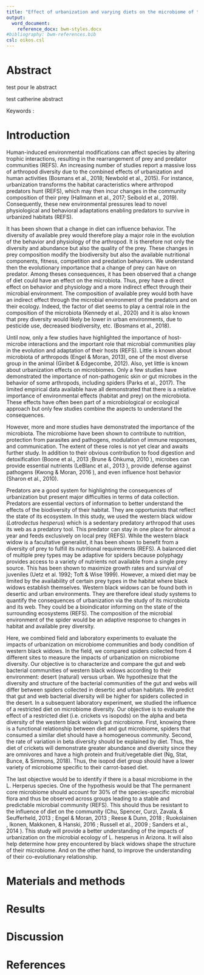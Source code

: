 ```yaml
---
title: "Effect of urbanization and varying diets on the microbiome of the western black widow (Latrodectus hesperus)"
output: 
  word_document:
    reference_docx: bwm-styles.docx
#bibliography: bwm-references.bib
csl: oikos.csl
---
```


# Abstract {.unnumbered}

test pour le abstract

test catherine abstract

Keywords :


\newpage
# Introduction {.unnumbered}

Human-induced environmental modifications can affect species by altering trophic interactions, resulting in the rearrangement of prey and predator communities (REFS). An increasing number of studies report a massive loss of arthropod diversity due to the combined effects of urbanization and human activities (Bosmans et al., 2018; Newbold et al., 2015). For instance, urbanization transforms the habitat caracteristics where arthropod predators hunt (REFS), which may then incur changes in the community composition of their prey (Hallmann et al., 2017; Seibold et al., 2019). Consequently, these new environmental pressures lead to novel physiological and behavioral adaptations enabling predators to survive in urbanized habitats (REFS).

It has been shown that a change in diet can influence behavior. The diversity of available prey would therefore play a major role in the evolution of the behavior and physiology of the arthropod. It is therefore not only the diversity and abundance but also the quality of the prey. These changes in prey composition modify the biodiversity but also the available nutritional components, fitness, competition and predation behaviors. We understand then the evolutionary importance that a change of prey can have on predator. Among theses consequences, it has been observed that a change of diet could have an effect on the microbiota. Thus, prey have a direct effect on behavior and physiology and a more indirect effect through their microbial environment. The composition of available prey would both have an indirect effect through the microbial environment of the predators and on their ecology. Indeed, the factor of diet seems to play a central role in the composition of the microbiota (Kennedy et al., 2020) and it is also known that prey diversity would likely be lower in urban environments, due to pesticide use, decreased biodiversity, etc. (Bosmans et al., 2018).

Until now, only a few studies have highlighted the importance of host-microbe interactions and the important role that microbial communities play in the evolution and adaptation of their hosts (REFS). Little is known about microbiota of arthropods (Engel & Moran, 2013), one of the most diverse group in the animal (Giribet & Edgecombe, 2012). Also, yet little is known about urbanization effects on microbiomes. Only a few studies have demonstrated the importance of non-pathogenic skin or gut microbes in the behavior of some arthropods, including spiders (Parks et al., 2017). The limited empirical data available have all demonstrated that there is a relative importance of environmental effects (habitat and prey) on the microbiota. These effects have often been part of a microbiological or ecological approach but only few studies combine the aspects to understand the consequences.

However, more and more studies have demonstrated the importance of the microbiota. The microbiome have been shown to contribute to nutrition, protection from parasites and pathogens, modulation of immune responses, and communication. The extent of these roles is not yet clear and awaits further study. In addition to their obvious contribution to food digestion and detoxification (Boone et al., 2013 ;Brune & Ohkuma, 2010 ), microbes can provide essential nutrients (LeBlanc et al., 2013 ), provide defense against pathogens (Kwong & Moran, 2016 ), and even influence host behavior (Sharon et al., 2010). 

Predators are a good system for highlighting the consequences of urbanization but present major difficulties in terms of data collection. Predators are essential vectors of information to better understand the effects of the biodiversity of their habitat. They are opportunists that reflect the state of its ecosystem. In this study, we used the western black widow (*Latrodectus hesperus*) which is a sedentary predatory arthropod that uses its web as a predatory tool. This predator can stay in one place for almost a year and feeds exclusively on local prey (REFS). While the western black widow is a facultative generalist, it has been shown to benefit from a diversity of prey to fulfill its nutritional requirements (REFS). A balanced diet of multiple prey types may be adaptive for spiders because polyphagy provides access to a variety of nutrients not available from a single prey source. This has been shown to maximize growth rates and survival of juveniles (Uetz et al. 1992; Toft & Wise 1999). However, a mixed diet may be limited by the availability of certain prey types in the habitat where black widows establish themselves. Western black widows can be found both in desertic and urban environments. They are therefore ideal study systems to quantify the consequences of urbanization via the study of its microbiota and its web. They could be a bioindicator informing on the state of the surrounding ecosystems (REFS). The composition of the microbial environment of the spider would be an adaptive response to changes in habitat and available prey diversity. 

Here, we combined field and laboratory experiments to evaluate the impacts of urbanization on microbiome communities and body condition of western black widows. In the field, we compared spiders collected from 4 different sites to measure the impacts of urbanization on microbiome diversity. Our objective is to characterize and compare the gut and web bacterial communities of western black widows according to their environment: desert (natural) versus urban. We hypothesize that the diversity and structure of the bacterial communities of the gut and webs will differ between spiders collected in desertic and urban habitats. We predict that gut and web bacterial diversity will be higher for spiders collected in the desert. In a subsequent laboratory experiment, we studied the influence of a restricted diet on microbiome diversity. Our objective is to evaluate the effect of a restricted diet (i.e. crickets vs isopods) on the alpha and beta diversity of the western black widow's gut microbiome. First, knowing there is a functional relationship between diet and gut microbiome, spiders that consumed a similar diet should have a homogeneous community. Second, the rate of variation in beta diversity should be explained by diet. Thus, the diet of crickets will demonstrate greater abundance and diversity since they are omnivores and have a high protein and fruit/vegetable diet (Ng, Stat, Bunce, & Simmons, 2018). Thus, the isopod diet group should have a lower variety of microbiome specific to their carrot-based diet. 

The last objective would be to identify if there is a basal microbiome in the L. Herperus species. 
One of the hypothesis would be that The permanent core microbiome should account for 30% of the species-specific microbial flora and thus be observed across groups leading to a stable and predictable microbial community (REFS). This should thus be resistant to the influence of diet on the community (Chu, Spencer, Curzi, Zavala, & Seufferheld, 2013 ; Engel & Moran, 2013 ; Reese & Dunn, 2018 ; Ruokolainen , Ikonen, Makkonen, & Hanski, 2016 ; Russell et al., 2009 ; Sanders et al., 2014 ). 
This study will provide a better understanding of the impacts of urbanization on the microbial ecology of L. hesperus in Arizona. It will also help determine how prey encountered by black widows shape the structure of their microbiome. And on the other hand, to improve the understanding of their co-evolutionary relationship.


\newpage
# Materials and methods {.unnumbered}


\newpage
# Results {.unnumbered}


\newpage
# Discussion {.unnumbered}


\newpage
# References {.unnumbered}
